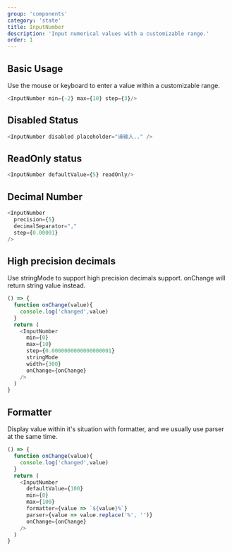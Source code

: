 ```yaml
---
group: 'components'
category: 'state'
title: InputNumber
description: 'Input numerical values with a customizable range.'
order: 1
---
```


## Basic Usage

Use the mouse or keyboard to enter a value within a customizable range.

```js live=true
<InputNumber min={-2} max={10} step={3}/>
```

## Disabled Status

```js live=true
<InputNumber disabled placeholder="请输入.." />
```

## ReadOnly status

```js live=true
<InputNumber defaultValue={5} readOnly/>
```

## Decimal Number

```js live=true
<InputNumber
  precision={5}
  decimalSeparator=","
  step={0.00001}
/>
```

## High precision decimals

Use stringMode to support high precision decimals support. onChange will return string value instead.

```js live=true
() => {
  function onChange(value){
    console.log('changed',value)
  }
  return (
    <InputNumber
      min={0}
      max={10}
      step={0.0000000000000000001}
      stringMode
      width={300}
      onChange={onChange}
    />
  )
}
```

## Formatter

Display value within it's situation with formatter, and we usually use parser at the same time.

```js live=true
() => {
  function onChange(value){
    console.log('changed',value)
  }
  return (
    <InputNumber
      defaultValue={100}
      min={0}
      max={100}
      formatter={value => `${value}%`}
      parser={value => value.replace('%', '')}
      onChange={onChange}
    />
  )
}
```
